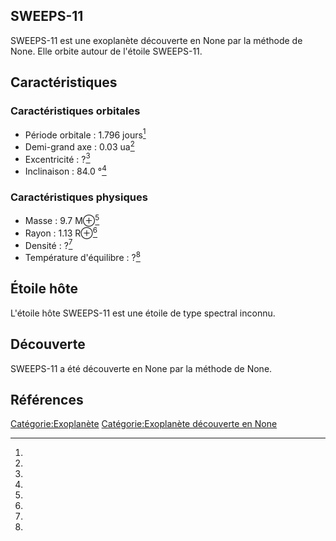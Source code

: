== SWEEPS-11 ==

{{Infobox Exoplanète
| nom = SWEEPS-11
| image = 
| légende = 
| étoile = SWEEPS-11
| constellation = 
| ascension_droite = 
| déclinaison = 
| distance = ?
| type_spectral = ?
| masse = 9.7 M⊕<ref></ref>
| rayon = 1.13 R⊕<ref></ref>
| densité = ?<ref></ref>
| gravité = ?<ref></ref>
| température = ?<ref></ref>
| période = 1.796 j<ref></ref>
| demi_grand_axe = 0.03 ua<ref></ref>
| excentricité = ?<ref></ref>
| inclinaison = 84.0 °<ref></ref>
| méthode_découverte = ?
| date_découverte = ?
| statut = Confirmée
}}

SWEEPS-11 est une exoplanète découverte en None par la méthode de None. Elle orbite autour de l'étoile SWEEPS-11.

== Caractéristiques ==

=== Caractéristiques orbitales ===
* Période orbitale : 1.796 jours<ref></ref>
* Demi-grand axe : 0.03 ua<ref></ref>
* Excentricité : ?<ref></ref>
* Inclinaison : 84.0 °<ref></ref>

=== Caractéristiques physiques ===
* Masse : 9.7 M⊕<ref></ref>
* Rayon : 1.13 R⊕<ref></ref>
* Densité : ?<ref></ref>
* Température d'équilibre : ?<ref></ref>

== Étoile hôte ==

{{Infobox Étoile
| nom = SWEEPS-11
| image = 
| légende = 
| constellation = 
| ascension_droite = 
| déclinaison = 
| distance = ?
| type_spectral = ?
| magnitude_absolue = 
| magnitude_apparente = 
| masse = ?<ref></ref>
| rayon = ?<ref></ref>
| température = ?<ref></ref>
| métallicité = ?<ref></ref>
| âge = ?<ref></ref>
}}

L'étoile hôte SWEEPS-11 est une étoile de type spectral inconnu.

== Découverte ==

SWEEPS-11 a été découverte en None par la méthode de None.

== Références ==
<references />

[[Catégorie:Exoplanète]]
[[Catégorie:Exoplanète découverte en None]]
